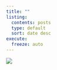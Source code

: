```yaml
---
title: ""
listing: 
  contents: posts
  type: default
  sort: date desc
execute:
  freeze: auto 
---
```


::: {.column-screen}
![](posts/imgs/banner.png){fig-alt="a hand-drawn banner of confetti"}
:::